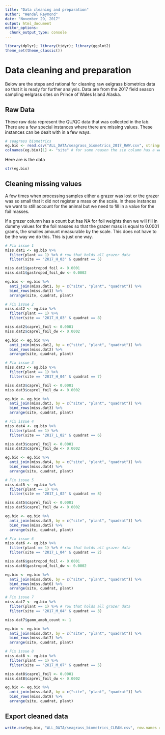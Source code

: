 ```yaml
---
title: "Data cleaning and preparation"
author: "Wendel Raymond"
date: "November 29, 2017"
output: html_document
editor_options: 
  chunk_output_type: console
---
```


```r
library(dplyr); library(tidyr); library(ggplot2)
theme_set(theme_classic())
```

# Data cleaning and preparation
Below are the steps and rational for cleaning raw eelgrass biometrics data so that it is ready for further analysis. 
Data are from the 2017 field season sampling eelgrass sites on Prince of Wales Island Alaska.

## Raw Data
These raw data represent the QU/QC data that was collected in the lab. There are a few special instances where there are missing values. These instances can be dealt with in a few ways.

```r
# seagrass biometrics
eg.bio <- read.csv("ALL_DATA/seagrass_biometrics_2017_RAW.csv", stringsAsFactors = FALSE, header = TRUE)
colnames(eg.bio)[1] <- "site" # for some reason the sie column has a weird name
```

Here are is the data
```r
str(eg.bio)
```

## Cleaning missing values
A few times when processing samples either a grazer was lost or the grazer was so small that it did not register a mass on the scale. In these instances we want to still account for the animal but we need to fill in a value for the foil masses. 

If a grazer column has a count but has NA for foil weights then we will fill in dummy values for the foil masses so that the grazer mass is equal to 0.0001 grams, the smalles amount measurable by the scale. This does not have to be the way we do this. This is just one way.
```r

# Fix issue 1
miss.dat1 <- eg.bio %>% 
  filter(plant == 1) %>% # row that holds all grazer data
  filter(site == "2017_H_03" & quadrat == 5)

miss.dat1$gastropod_foil <- 0.0001
miss.dat1$gastropod_foil_dw <- 0.0002

eg.bio <- eg.bio %>% 
  anti_join(miss.dat1, by = c("site", "plant", "quadrat")) %>% 
  bind_rows(miss.dat1) %>% 
  arrange(site, quadrat, plant)

# Fix issue 2
miss.dat2 <- eg.bio %>% 
  filter(plant == 1) %>% 
  filter(site == "2017_H_03" & quadrat == 8)

miss.dat2$caprel_foil <- 0.0001
miss.dat2$caprel_foil_dw <- 0.0002

eg.bio <- eg.bio %>% 
  anti_join(miss.dat2, by = c("site", "plant", "quadrat")) %>% 
  bind_rows(miss.dat2) %>% 
  arrange(site, quadrat, plant)

# Fix issue 3
miss.dat3 <- eg.bio %>% 
  filter(plant == 1) %>% 
  filter(site == "2017_H_04" & quadrat == 7)

miss.dat3$caprel_foil <- 0.0001
miss.dat3$caprel_foil_dw <- 0.0002

eg.bio <- eg.bio %>% 
  anti_join(miss.dat3, by = c("site", "plant", "quadrat")) %>% 
  bind_rows(miss.dat3) %>% 
  arrange(site, quadrat, plant)

# Fix issue 4
miss.dat4 <- eg.bio %>% 
  filter(plant == 1) %>% 
  filter(site == "2017_L_02" & quadrat == 6)

miss.dat3$caprel_foil <- 0.0001
miss.dat3$caprel_foil_dw <- 0.0002

eg.bio <- eg.bio %>% 
  anti_join(miss.dat4, by = c("site", "plant", "quadrat")) %>% 
  bind_rows(miss.dat4) %>% 
  arrange(site, quadrat, plant)

# Fix issue 5
miss.dat5 <- eg.bio %>% 
  filter(plant == 1) %>% 
  filter(site == "2017_L_02" & quadrat == 8)

miss.dat5$caprel_foil <- 0.0001
miss.dat5$caprel_foil_dw <- 0.0002

eg.bio <- eg.bio %>% 
  anti_join(miss.dat5, by = c("site", "plant", "quadrat")) %>% 
  bind_rows(miss.dat5) %>% 
  arrange(site, quadrat, plant)

# Fix issue 6
miss.dat6 <- eg.bio %>% 
  filter(plant == 1) %>% # row that holds all grazer data
  filter(site == "2017_L_04" & quadrat == 2)

miss.dat6$gastropod_foil <- 0.0001
miss.dat6$gastropod_foil_dw <- 0.0002

eg.bio <- eg.bio %>% 
  anti_join(miss.dat6, by = c("site", "plant", "quadrat")) %>% 
  bind_rows(miss.dat6) %>% 
  arrange(site, quadrat, plant)

# Fix issue 7
miss.dat7 <- eg.bio %>% 
  filter(plant == 1) %>% # row that holds all grazer data
  filter(site == "2017_M_04" & quadrat == 3)

miss.dat7$gamm_amph_count <- 1

eg.bio <- eg.bio %>% 
  anti_join(miss.dat7, by = c("site", "plant", "quadrat")) %>% 
  bind_rows(miss.dat7) %>% 
  arrange(site, quadrat, plant)

# Fix issue 8
miss.dat8 <- eg.bio %>% 
  filter(plant == 1) %>% 
  filter(site == "2017_M_07" & quadrat == 5)

miss.dat8$caprel_foil <- 0.0001
miss.dat8$caprel_foil_dw <- 0.0002

eg.bio <- eg.bio %>% 
  anti_join(miss.dat8, by = c("site", "plant", "quadrat")) %>% 
  bind_rows(miss.dat8) %>% 
  arrange(site, quadrat, plant)
```

## Export cleaned data ##
```r
write.csv(eg.bio, "ALL_DATA/seagrass_biometrics_CLEAN.csv", row.names = FALSE)
```
